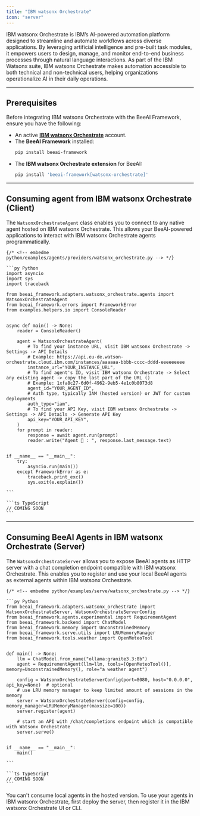 ```yaml
---
title: "IBM watsonx Orchestrate"
icon: "server"
---
```


IBM watsonx Orchestrate is IBM’s AI-powered automation platform designed to streamline and automate workflows across diverse applications. By leveraging artificial intelligence and pre-built task modules, it empowers users to design, manage, and monitor end-to-end business processes through natural language interactions. As part of the IBM Watsonx suite, IBM watsonx Orchestrate makes automation accessible to both technical and non-technical users, helping organizations operationalize AI in their daily operations.

---

## Prerequisites

Before integrating IBM watsonx Orchestrate with the BeeAI Framework, ensure you have the following:

- An active **[IBM watsonx Orchestrate](https://www.ibm.com/products/watsonx-orchestrate)** account.
- The **BeeAI Framework** installed:
	```sh
    pip install beeai-framework
	```
- The **IBM watsonx Orchestrate extension** for BeeAI:
	```sh
    pip install 'beeai-framework[watsonx-orchestrate]'
	```

---

## Consuming agent from IBM watsonx Orchestrate (Client)

The `WatsonxOrchestrateAgent` class enables you to connect to any native agent hosted on IBM watsonx Orchestrate. This allows your BeeAI-powered applications to interact with IBM watsonx Orchestrate agents programmatically.

<CodeGroup>

	{/* <!-- embedme python/examples/agents/providers/watsonx_orchestrate.py --> */}

	```py Python
	import asyncio
	import sys
	import traceback
	
	from beeai_framework.adapters.watsonx_orchestrate.agents import WatsonxOrchestrateAgent
	from beeai_framework.errors import FrameworkError
	from examples.helpers.io import ConsoleReader
	
	
	async def main() -> None:
	    reader = ConsoleReader()
	
	    agent = WatsonxOrchestrateAgent(
	        # To find your instance URL, visit IBM watsonx Orchestrate -> Settings -> API Details
	        # Example: https://api.eu-de.watson-orchestrate.cloud.ibm.com/instances/aaaaaa-bbbb-cccc-dddd-eeeeeeeee
	        instance_url="YOUR_INSTANCE_URL",
	        # To find agent's ID, visit IBM watsonx Orchestrate -> Select any existing agent -> copy the last part of the URL ()
	        # Example: 1xfa8c27-6d0f-4962-9eb5-4e1c0b8073d8
	        agent_id="YOUR_AGENT_ID",
	        # Auth type, typically IAM (hosted version) or JWT for custom deployments
	        auth_type="iam",
	        # To find your API Key, visit IBM watsonx Orchestrate -> Settings -> API Details -> Generate API Key
	        api_key="YOUR_API_KEY",
	    )
	    for prompt in reader:
	        response = await agent.run(prompt)
	        reader.write("Agent 🤖 : ", response.last_message.text)
	
	
	if __name__ == "__main__":
	    try:
	        asyncio.run(main())
	    except FrameworkError as e:
	        traceback.print_exc()
	        sys.exit(e.explain())
	
	```

	```ts TypeScript
	// COMING SOON
	```
</CodeGroup>

---

## Consuming BeeAI Agents in IBM watsonx Orchestrate (Server)

The `WatsonxOrchestrateServer` allows you to expose BeeAI agents as HTTP server with a chat completion endpoint compatible with IBM watsonx Orchestrate.
This enables you to register and use your local BeeAI agents as external agents within IBM watsonx Orchestrate.

<CodeGroup>

	{/* <!-- embedme python/examples/serve/watsonx_orchestrate.py --> */}

	```py Python
	from beeai_framework.adapters.watsonx_orchestrate import WatsonxOrchestrateServer, WatsonxOrchestrateServerConfig
	from beeai_framework.agents.experimental import RequirementAgent
	from beeai_framework.backend import ChatModel
	from beeai_framework.memory import UnconstrainedMemory
	from beeai_framework.serve.utils import LRUMemoryManager
	from beeai_framework.tools.weather import OpenMeteoTool
	
	
	def main() -> None:
	    llm = ChatModel.from_name("ollama:granite3.3:8b")
	    agent = RequirementAgent(llm=llm, tools=[OpenMeteoTool()], memory=UnconstrainedMemory(), role="a weather agent")
	
	    config = WatsonxOrchestrateServerConfig(port=8080, host="0.0.0.0", api_key=None)  # optional
	    # use LRU memory manager to keep limited amount of sessions in the memory
	    server = WatsonxOrchestrateServer(config=config, memory_manager=LRUMemoryManager(maxsize=100))
	    server.register(agent)
	
	    # start an API with /chat/completions endpoint which is compatible with Watsonx Orchestrate
	    server.serve()
	
	
	if __name__ == "__main__":
	    main()
	
	```

	```ts TypeScript
	// COMING SOON
	```
</CodeGroup>

<Note>
	You can't consume local agents in the hosted version. To use your agents in IBM watsonx Orchestrate, first deploy the server, then register it in the IBM watsonx Orchestrate UI or CLI.
</Note>

